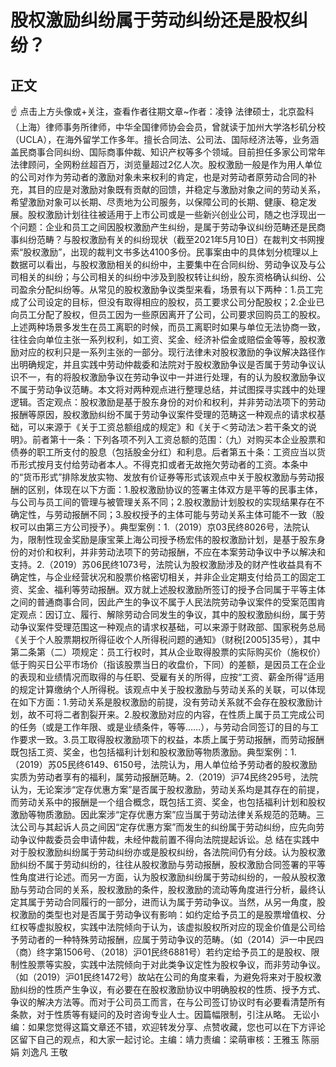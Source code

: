 # 股权激励纠纷属于劳动纠纷还是股权纠纷？
## 正文
☝ 点击上方头像或+关注，查看作者往期文章~作者：凌铮 法律硕士，北京盈科（上海）律师事务所律师，中华全国律师协会会员，曾就读于加州大学洛杉矶分校（UCLA），在海外留学工作多年。擅长合同法、公司法、国际经济法等，业务涵盖民商事合同纠纷、国际商事仲裁、知识产权等多个领域。目前担任多家公司常年法律顾问，全网粉丝超百万，浏览量超过2亿人次。股权激励一般是作为用人单位的公司对作为劳动者的激励对象未来权利的肯定，也是对劳动者原劳动合同的补充，其目的应是对激励对象既有贡献的回馈，并稳定与激励对象之间的劳动关系，希望激励对象可以长期、尽责地为公司服务，以保障公司的长期、健康、稳定发展。股权激励计划往往被适用于上市公司或是一些新兴创业公司，随之也浮现出一个问题：企业和员工之间因股权激励产生纠纷，是属于劳动争议纠纷范畴还是民商事纠纷范畴？与股权激励有关的纠纷现状（截至2021年5月10日）在裁判文书网搜索“股权激励”，出现的裁判文书多达4100多份。民事案由中的具体划分梳理以上数据可以看出，与股权激励相关的纠纷中，主要集中在合同纠纷、劳动争议及与公司相关的纠纷；与公司相关的纠纷中涉及到股权转让纠纷，股东资格确认纠纷、公司盈余分配纠纷等。从常见的股权激励争议类型来看，场景有以下两种：1.员工完成了公司设定的目标，但没有取得相应的股权，员工要求公司分配股权；2.企业已向员工分配了股权，但员工因为一些原因离开了公司，公司要求回购员工的股权。上述两种场景多发生在员工离职的时候，而员工离职时如果与单位无法协商一致，往往会向单位主张一系列权利，如工资、奖金、经济补偿金或赔偿金等等，股权激励对应的权利只是一系列主张的一部分。现行法律未对股权激励的争议解决路径作出明确规定，并且实践中劳动仲裁委和法院对于股权激励争议是否属于劳动争议认识不一，有的将股权激励争议在劳动争议中一并进行处理，有的认为股权激励争议不属于劳动争议范畴。本文将对两种观点进行整理总结，并试图探寻实践中的处理逻辑。否定观点：股权激励是基于股东身份的对价和权利，并非劳动法项下的劳动报酬等原因，股权激励纠纷不属于劳动争议案件受理的范畴这一种观点的请求权基础，可以来源于《关于工资总额组成的规定》和《关于＜劳动法＞若干条文的说明》。前者第十一条：下列各项不列入工资总额的范围：（九）对购买本企业股票和债券的职工所支付的股息（包括股金分红）和利息。后者第五十条：工资应当以货币形式按月支付给劳动者本人。不得克扣或者无故拖欠劳动者的工资。本条中的“货币形式”排除发放实物、发放有价证券等形式该观点中关于股权激励与劳动报酬的区别，体现在以下方面：1.股权激励协议的签署主体双方是平等的民事主体，与公司与员工间的管理与被管理关系不同；2.股权激励计划股权的实现结果存在不确定性，与劳动报酬不同；3.股权授予的主体可能与劳动关系主体可能不一致（股权可以由第三方公司授予）。典型案例：1.（2019）京03民终8026号，法院认为，限制性现金奖励是康宝莱上海公司授予杨宏伟的股权激励计划，是基于股东身份的对价和权利，并非劳动法项下的劳动报酬，不应在本案劳动争议中予以解决和支持。2.（2019）苏06民终1073号，法院认为股权激励涉及的财产性收益具有不确定性，与企业经营状况和股票价格密切相关，并非企业定期支付给员工的固定工资、奖金、福利等劳动报酬。双方就上述股权激励所签订的授予合同属于平等主体之间的普通商事合同，因此产生的争议不属于人民法院劳动争议案件的受案范围肯定观点：因订立、履行、解除劳动合同发生的争议，其中的股权激励纠纷，属于劳动争议案件受理范围这一种观点的请求权基础，可以来源于财政部、国家税务总局《关于个人股票期权所得征收个人所得税问题的通知》（财税[2005]35号），其中第二条第（二）项规定：员工行权时，其从企业取得股票的实际购买价（施权价）低于购买日公平市场价（指该股票当日的收盘价，下同）的差额，是因员工在企业的表现和业绩情况而取得的与任职、受雇有关的所得，应按“工资、薪金所得”适用的规定计算缴纳个人所得税。该观点中关于股权激励与劳动关系的关联，可以体现在如下方面：1.劳动关系是股权激励的前提，没有劳动关系就不会存在股权激励计划，故不可将二者割裂开来。2.股权激励对应的内容，在性质上属于员工完成公司的任务（或是工作年限、或是业绩条件，等等……），与劳动合同签订的目的与工作要求一致。3.员工取得股权激励项下的权益，本质上属于劳动报酬，而劳动报酬既包括工资、奖金，也包括福利计划和股权激励等物质激励。典型案例：1.（2019）苏05民终6149、6150号，法院认为，用人单位给予劳动者的股权激励实质为劳动者享有的福利，属劳动报酬范畴。2.（2019）沪74民终295号，法院认为，无论案涉“定存优惠方案”是否属于股权激励，劳动关系均是其存在的前提，而劳动关系中的报酬是一个组合概念，既包括工资、奖金，也包括福利计划和股权激励等物质激励。因此案涉“定存优惠方案”应当属于劳动法律关系规范的范畴。三汰公司与其起诉人员之间因“定存优惠方案”而发生的纠纷属于劳动纠纷，应先向劳动争议仲裁委员会申请仲裁，未经仲裁前置不得向法院提起诉讼。总 结在实践中对于股权激励纠纷属于劳动纠纷亦或是股权纠纷，各法院间仍有分歧。认为股权激励纠纷不属于劳动纠纷的，往往从股权激励与劳动报酬，股权激励合同签署的平等性角度进行论述。而另一方面，认为股权激励纠纷属于劳动纠纷的，一般从股权激励与劳动合同的关系，股权激励的条件，股权激励的流动等角度进行分析，最终认定其属于劳动合同履行的一部分，进而认为属于劳动争议。当然，从另一角度，股权激励的类型也对是否属于劳动争议有影响：如约定给予员工的是股票增值权、分红权等虚拟股权，实践中法院倾向于认为，该虚拟股权所对应的现金价值是公司给予劳动者的一种特殊劳动报酬，应属于劳动争议的范畴。（如（2014）沪一中民四（商）终字第1506号、（2018）沪01民终6881号）若约定给予员工的是股权、限制性股票等实股，实践中法院倾向于对此类争议定性为股权争议，而非劳动争议。（如（2019）沪01民终1472号）故站在公司的角度来看，为避免将来对于股权激励纠纷的性质产生争议，有必要在在股权激励协议中明确股权的性质、授予方式、争议的解决方法等。而对于公司员工而言，在与公司签订协议时有必要看清楚所有条款，对于性质等有疑问的及时咨询专业人士。因篇幅限制，引注从略。        无讼小编：如果您觉得这篇文章还不错，欢迎转发分享、点赞收藏，您也可以在下方评论区留下自己的观点，和大家一起讨论。主编：靖力责编：梁萌审核：王雅玉 陈丽娟 刘逸凡 王敬